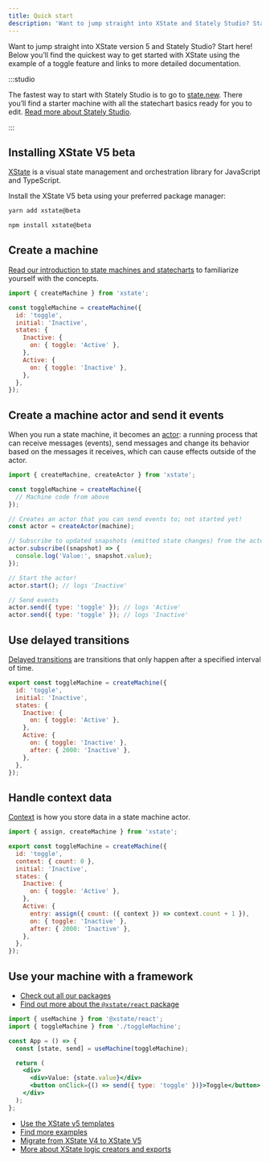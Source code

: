 ```yaml
---
title: Quick start
description: 'Want to jump straight into XState and Stately Studio? Start here!'
---
```


Want to jump straight into XState version 5 and Stately Studio? Start here! Below you’ll find the quickest way to get started with XState using the example of a toggle feature and links to more detailed documentation.

:::studio

The fastest way to start with Stately Studio is to go to [state.new](https://state.new). There you’ll find a starter machine with all the statechart basics ready for you to edit. [Read more about Stately Studio](studio.mdx).

:::

## Installing XState V5 beta

[XState](xstate.mdx) is a visual state management and orchestration library for JavaScript and TypeScript.

Install the XState V5 beta using your preferred package manager:

<Tabs>
<TabItem value="yarn" label="yarn">

```bash
yarn add xstate@beta
```

</TabItem>

<TabItem value="npm" label="npm">

```bash
npm install xstate@beta
```

</TabItem>
</Tabs>

## Create a machine

[Read our introduction to state machines and statecharts](state-machines-and-statecharts.mdx) to familiarize yourself with the concepts.

```js
import { createMachine } from 'xstate';

const toggleMachine = createMachine({
  id: 'toggle',
  initial: 'Inactive',
  states: {
    Inactive: {
      on: { toggle: 'Active' },
    },
    Active: {
      on: { toggle: 'Inactive' },
    },
  },
});
```

## Create a machine actor and send it events

When you run a state machine, it becomes an [actor](actors.mdx): a running process that can receive messages (events), send messages and change its behavior based on the messages it receives, which can cause effects outside of the actor.

```js
import { createMachine, createActor } from 'xstate';

const toggleMachine = createMachine({
  // Machine code from above
});

// Creates an actor that you can send events to; not started yet!
const actor = createActor(machine);

// Subscribe to updated snapshots (emitted state changes) from the actor
actor.subscribe((snapshot) => {
  console.log('Value:', snapshot.value);
});

// Start the actor!
actor.start(); // logs 'Inactive'

// Send events
actor.send({ type: 'toggle' }); // logs 'Active'
actor.send({ type: 'toggle' }); // logs 'Inactive'
```

## Use delayed transitions

[Delayed transitions](delayed-transitions.mdx) are transitions that only happen after a specified interval of time.

```js
export const toggleMachine = createMachine({
  id: 'toggle',
  initial: 'Inactive',
  states: {
    Inactive: {
      on: { toggle: 'Active' },
    },
    Active: {
      on: { toggle: 'Inactive' },
      after: { 2000: 'Inactive' },
    },
  },
});
```

## Handle context data

[Context](context.mdx) is how you store data in a state machine actor.

```js
import { assign, createMachine } from 'xstate';

export const toggleMachine = createMachine({
  id: 'toggle',
  context: { count: 0 },
  initial: 'Inactive',
  states: {
    Inactive: {
      on: { toggle: 'Active' },
    },
    Active: {
      entry: assign({ count: ({ context }) => context.count + 1 }),
      on: { toggle: 'Inactive' },
      after: { 2000: 'Inactive' },
    },
  },
});
```

## Use your machine with a framework

- [Check out all our packages](/docs/category/xstate-packages)
- [Find out more about the `@xstate/react` package](xstate-react.mdx)

```jsx
import { useMachine } from '@xstate/react';
import { toggleMachine } from './toggleMachine';

const App = () => {
  const [state, send] = useMachine(toggleMachine);

  return (
    <div>
      <div>Value: {state.value}</div>
      <button onClick={() => send({ type: 'toggle' })}>Toggle</button>
    </div>
  );
};
```

- [Use the XState v5 templates](https://github.com/statelyai/xstate/tree/next/templates)
- [Find more examples](examples.mdx)
- [Migrate from XState V4 to XState V5](migration.mdx)
- [More about XState logic creators and exports](installation.mdx#exports)

